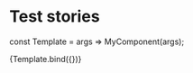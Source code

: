 
<Meta title="MDX/MyComponent" component={MyComponent} />

# Test stories

const Template = args => MyComponent(args);

<Canvas>
  <Story
    name="Primary"
    args={{
      first: 'Stencil',
      last: "'Don't call me a framework' JS",
    }}
  >
    {Template.bind({})}
  </Story>
</Canvas>
